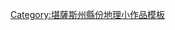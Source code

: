 {{asbox
| image     = Flag of Kansas.svg
| pix       = 
| subject   = 地理
| qualifier = 堪薩斯州[[克勞德縣 (堪薩斯州)|克勞德縣]]
| category  = 中北堪薩斯州地理小作品
| tempsort  =  Cloud
| name      = Template:CloudCountyKS-geo-stub
}}
<noinclude>
[[Category:堪薩斯州縣份地理小作品模板]]
</noinclude>